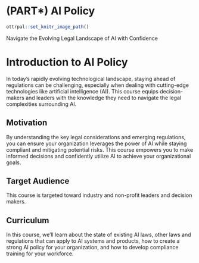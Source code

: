 
# (PART\*) AI Policy {-}

```r
ottrpal::set_knitr_image_path()
```
Navigate the Evolving Legal Landscape of AI with Confidence

# Introduction to AI Policy

In today's rapidly evolving technological landscape, staying ahead of regulations can be challenging, especially when dealing with cutting-edge technologies like artificial intelligence (AI). This course equips decision-makers and leaders with the knowledge they need to navigate the legal complexities surrounding AI.

## Motivation

By understanding the key legal considerations and emerging regulations, you can ensure your organization leverages the power of AI while staying compliant and mitigating potential risks. This course empowers you to make informed decisions and confidently utilize AI to achieve your organizational goals.

## Target Audience  

This course is targeted toward industry and non-profit leaders and decision makers.

## Curriculum  

In this course, we’ll learn about the state of existing AI laws, other laws and regulations that can apply to AI systems and products, how to create a strong AI policy for your organization, and how to develop compliance training for your workforce.

